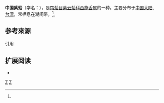 {{noteTA
|T=zh-cn:中国紫蛤; zh-tw:中華西施舌;
|1=zh-cn:中国紫蛤; zh-tw:中華西施舌;
}}
{{Speciesbox
| genus = Sanguinolaria
| species = chinensis
| authority = ({{tsl|de|Otto Andreas Lowson Mørch|奧托·安德烈亞斯·勞森·摩趣|Mørch}}, 1853)<ref name="sinica-2617"/><ref name="TaiBNET-313735"/><ref name="taubif-namecode-313735"/>
}}{{各地中文名
|cn= 中国紫蛤<ref name="sinica-2617"/>
|tw= 中華西施舌<ref name="sinica-2617"/><ref name="TaiBNET-313735"/><ref name="taubif-namecode-313735"/>
|hk= 
}}
'''中国紫蛤'''（学名：''{{lang|la|Sanguinolaria chinensis}}''），是[[帘蛤目|帘蛤目]][[紫云蛤科|紫云蛤科]][[西施舌属|西施舌属]]的一种。主要分布于[[中国大陆|中国大陆]]、[[台湾|台湾]]，常栖息在潮间带，<ref name="sinica-2617"/>{{各地中文名 |display=inline
|cn= 「中国紫蛤」<ref name="sinica-2617"/>
|tw= 「中華西施舌」<ref name="sinica-2617"/><ref name="TaiBNET-313735"/><ref name="taubif-namecode-313735"/>
|hk= 
}}。

==参考來源==
{{refbegin}}
;引用
{{reflist|1|refs=
<ref name="TaiBNET-313735">{{TaiBNET| zh=中-{}-華-{}-西-{}-施-{}-舌 | id=313735 | binomial=Sanguinolaria chinensis | authority=Mörch, 1853 | var= | accessdate=2013-01-24}}</ref>
<ref name="taubif-namecode-313735">{{cite web |url=http://taibif.org.tw/taibif_search/species_detail.php?name_code=313735 |title=Sanguinolaria chinensis (Mörch, 1853) 黑-{}-環-{}-西-{}-施-{}-舌 |work=臺灣生物多樣性資訊入口網-TaiBif |publisher=[[數位典藏|數位典藏]]、[[中央研究院|中央研究院]]生物多樣性研究中心 |accessdate=2016-04-24 }}；2015-10-01日之前的前端介面舊版：{{cite web |url=http://taibif.tw/zh/namecode/313735 |title=Sanguinolaria chinensis (Mörch, 1853) 黑-{}-環-{}-西-{}-施-{}-舌 |work=臺灣生物多樣性資訊入口網-TaiBif |publisher=[[數位典藏|數位典藏]]、[[中央研究院|中央研究院]]生物多樣性研究中心 |accessdate=2016-04-24 |archiveurl=https://web.archive.org/web/20160923092435/http://taibif.tw/zh/namecode/313735 |archivedate=2016-09-23 |deadurl=yes }}</ref>
<ref name="sinica-2617">{{cite web|url=http://shell.sinica.edu.tw/chinese/shellbase_detail.php?science_no=2617 |title=国际贝库：中文名 中-{}-華-{}-西-{}-施-{}-舌 中國大陸名 中-{}-国-{}-紫-{}-蛤 |publisher=[[中央研究院|中央研究院]]生物多樣性研究中心 |work= 台湾贝类资料库|accessdate=2009-08-11}}</ref>
}}
{{refend}}

== 扩展阅读 ==
{{refbegin}}
{{Portal |生物學}}
* {{commonscat-inline|Sanguinolaria chinensis}}
{{refend}}

{{taxonbar}}

[[Category:1853年描述的动物|Z]]
[[Category:西施舌属|Z]]